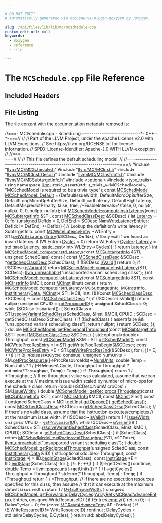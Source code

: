 ```yaml
---

# DO NOT EDIT!
# Automatically generated via docusaurus-plugin-doxygen by Doxygen.

slug: /api/files/lib/lib/mc/mcschedule-cpp
custom_edit_url: null
keywords:
  - doxygen
  - reference
  - file

---
```





# The `MCSchedule.cpp` File Reference

<DoxygenPage pluginConfig={pluginConfig}>



## Included Headers

<IncludesList>
<IncludesListItem
  filePath="llvm/MC/MCSchedule.h"
  permalink="/docs/api/files/include/include/llvm/include/llvm/mc/mcschedule-h"
  isLocal="true" />
<IncludesListItem
  filePath="llvm/MC/MCInst.h"
  permalink="/docs/api/files/include/include/llvm/include/llvm/mc/mcinst-h"
  isLocal="true" />
<IncludesListItem
  filePath="llvm/MC/MCInstrDesc.h"
  permalink="/docs/api/files/include/include/llvm/include/llvm/mc/mcinstrdesc-h"
  isLocal="true" />
<IncludesListItem
  filePath="llvm/MC/MCInstrInfo.h"
  permalink="/docs/api/files/include/include/llvm/include/llvm/mc/mcinstrinfo-h"
  isLocal="true" />
<IncludesListItem
  filePath="llvm/MC/MCSubtargetInfo.h"
  permalink="/docs/api/files/include/include/llvm/include/llvm/mc/mcsubtargetinfo-h"
  isLocal="true" />
<IncludesListItem
  filePath="optional"
  permalink=""
  isLocal="false" />
<IncludesListItem
  filePath="type_traits"
  permalink=""
  isLocal="false" />
</IncludesList>


## File Listing

The file content with the documentation metadata removed is:

<ProgramListing>

<Link id="l00001" /><CodeLine lineNumber="1"><Highlight kind="comment">//===- MCSchedule.cpp - Scheduling ------------------------------&#42;- C++ -&#42;-===//</Highlight><Highlight kind="normal"></Highlight></CodeLine>
<Link id="l00002" /><CodeLine lineNumber="2"><Highlight kind="normal"></Highlight><Highlight kind="comment">//</Highlight><Highlight kind="normal"></Highlight></CodeLine>
<Link id="l00003" /><CodeLine lineNumber="3"><Highlight kind="normal"></Highlight><Highlight kind="comment">// Part of the LLVM Project, under the Apache License v2.0 with LLVM Exceptions.</Highlight><Highlight kind="normal"></Highlight></CodeLine>
<Link id="l00004" /><CodeLine lineNumber="4"><Highlight kind="normal"></Highlight><Highlight kind="comment">// See https://llvm.org/LICENSE.txt for license information.</Highlight><Highlight kind="normal"></Highlight></CodeLine>
<Link id="l00005" /><CodeLine lineNumber="5"><Highlight kind="normal"></Highlight><Highlight kind="comment">// SPDX-License-Identifier: Apache-2.0 WITH LLVM-exception</Highlight><Highlight kind="normal"></Highlight></CodeLine>
<Link id="l00006" /><CodeLine lineNumber="6"><Highlight kind="normal"></Highlight><Highlight kind="comment">//</Highlight><Highlight kind="normal"></Highlight></CodeLine>
<Link id="l00007" /><CodeLine lineNumber="7"><Highlight kind="normal"></Highlight><Highlight kind="comment">//===----------------------------------------------------------------------===//</Highlight><Highlight kind="normal"></Highlight></CodeLine>
<Link id="l00008" /><CodeLine lineNumber="8"><Highlight kind="normal"></Highlight><Highlight kind="comment">//</Highlight><Highlight kind="normal"></Highlight></CodeLine>
<Link id="l00009" /><CodeLine lineNumber="9"><Highlight kind="normal"></Highlight><Highlight kind="comment">// This file defines the default scheduling model.</Highlight><Highlight kind="normal"></Highlight></CodeLine>
<Link id="l00010" /><CodeLine lineNumber="10"><Highlight kind="normal"></Highlight><Highlight kind="comment">//</Highlight><Highlight kind="normal"></Highlight></CodeLine>
<Link id="l00011" /><CodeLine lineNumber="11"><Highlight kind="normal"></Highlight><Highlight kind="comment">//===----------------------------------------------------------------------===//</Highlight><Highlight kind="normal"></Highlight></CodeLine>
<Link id="l00012" /><CodeLine lineNumber="12"><Highlight kind="normal"></Highlight></CodeLine>
<Link id="l00013" /><CodeLine lineNumber="13"><Highlight kind="normal"></Highlight><Highlight kind="preprocessor">#include &quot;<a href="/docs/api/files/include/include/llvm/include/llvm/mc/mcschedule-h">llvm/MC/MCSchedule.h</a>&quot;</Highlight><Highlight kind="normal"></Highlight></CodeLine>
<Link id="l00014" /><CodeLine lineNumber="14"><Highlight kind="normal"></Highlight><Highlight kind="preprocessor">#include &quot;<a href="/docs/api/files/include/include/llvm/include/llvm/mc/mcinst-h">llvm/MC/MCInst.h</a>&quot;</Highlight><Highlight kind="normal"></Highlight></CodeLine>
<Link id="l00015" /><CodeLine lineNumber="15"><Highlight kind="normal"></Highlight><Highlight kind="preprocessor">#include &quot;<a href="/docs/api/files/include/include/llvm/include/llvm/mc/mcinstrdesc-h">llvm/MC/MCInstrDesc.h</a>&quot;</Highlight><Highlight kind="normal"></Highlight></CodeLine>
<Link id="l00016" /><CodeLine lineNumber="16"><Highlight kind="normal"></Highlight><Highlight kind="preprocessor">#include &quot;<a href="/docs/api/files/include/include/llvm/include/llvm/mc/mcinstrinfo-h">llvm/MC/MCInstrInfo.h</a>&quot;</Highlight><Highlight kind="normal"></Highlight></CodeLine>
<Link id="l00017" /><CodeLine lineNumber="17"><Highlight kind="normal"></Highlight><Highlight kind="preprocessor">#include &quot;<a href="/docs/api/files/include/include/llvm/include/llvm/mc/mcsubtargetinfo-h">llvm/MC/MCSubtargetInfo.h</a>&quot;</Highlight><Highlight kind="normal"></Highlight></CodeLine>
<Link id="l00018" /><CodeLine lineNumber="18"><Highlight kind="normal"></Highlight><Highlight kind="preprocessor">#include &lt;optional&gt;</Highlight><Highlight kind="normal"></Highlight></CodeLine>
<Link id="l00019" /><CodeLine lineNumber="19"><Highlight kind="normal"></Highlight><Highlight kind="preprocessor">#include &lt;type&#95;traits&gt;</Highlight><Highlight kind="normal"></Highlight></CodeLine>
<Link id="l00020" /><CodeLine lineNumber="20"><Highlight kind="normal"></Highlight></CodeLine>
<Link id="l00021" /><CodeLine lineNumber="21"><Highlight kind="normal"></Highlight><Highlight kind="keyword">using namespace </Highlight><Highlight kind="normal"><a href="/docs/api/namespaces/llvm">llvm</a>;</Highlight></CodeLine>
<Link id="l00022" /><CodeLine lineNumber="22"><Highlight kind="normal"></Highlight></CodeLine>
<Link id="l00023" /><CodeLine lineNumber="23"><Highlight kind="normal"></Highlight><Highlight kind="keyword">static&#95;assert</Highlight><Highlight kind="normal">(std::is&#95;trivial&#95;v&lt;MCSchedModel&gt;,</Highlight></CodeLine>
<Link id="l00024" /><CodeLine lineNumber="24"><Highlight kind="normal">              </Highlight><Highlight kind="stringliteral">&quot;MCSchedModel is required to be a trivial type&quot;</Highlight><Highlight kind="normal">);</Highlight></CodeLine>
<Link id="l00025" /><CodeLine lineNumber="25"><Highlight kind="normal"></Highlight><Highlight kind="keyword">const</Highlight><Highlight kind="normal"> <a href="/docs/api/structs/llvm/mcschedmodel">MCSchedModel</a> <a href="/docs/api/structs/llvm/mcschedmodel/#a090d8f8a40ae8bd7f4ac776d186d0203">MCSchedModel::Default</a> = &#123;DefaultIssueWidth,</Highlight></CodeLine>
<Link id="l00026" /><CodeLine lineNumber="26"><Highlight kind="normal">                                            DefaultMicroOpBufferSize,</Highlight></CodeLine>
<Link id="l00027" /><CodeLine lineNumber="27"><Highlight kind="normal">                                            DefaultLoopMicroOpBufferSize,</Highlight></CodeLine>
<Link id="l00028" /><CodeLine lineNumber="28"><Highlight kind="normal">                                            DefaultLoadLatency,</Highlight></CodeLine>
<Link id="l00029" /><CodeLine lineNumber="29"><Highlight kind="normal">                                            DefaultHighLatency,</Highlight></CodeLine>
<Link id="l00030" /><CodeLine lineNumber="30"><Highlight kind="normal">                                            DefaultMispredictPenalty,</Highlight></CodeLine>
<Link id="l00031" /><CodeLine lineNumber="31"><Highlight kind="normal">                                            </Highlight><Highlight kind="keyword">false</Highlight><Highlight kind="normal">,</Highlight></CodeLine>
<Link id="l00032" /><CodeLine lineNumber="32"><Highlight kind="normal">                                            </Highlight><Highlight kind="keyword">true</Highlight><Highlight kind="normal">,</Highlight></CodeLine>
<Link id="l00033" /><CodeLine lineNumber="33"><Highlight kind="normal">                                            </Highlight><Highlight kind="comment">/&#42;EnableIntervals=&#42;/</Highlight><Highlight kind="keyword">false</Highlight><Highlight kind="normal">,</Highlight></CodeLine>
<Link id="l00034" /><CodeLine lineNumber="34"><Highlight kind="normal">                                            0,</Highlight></CodeLine>
<Link id="l00035" /><CodeLine lineNumber="35"><Highlight kind="normal">                                            </Highlight><Highlight kind="keyword">nullptr</Highlight><Highlight kind="normal">,</Highlight></CodeLine>
<Link id="l00036" /><CodeLine lineNumber="36"><Highlight kind="normal">                                            </Highlight><Highlight kind="keyword">nullptr</Highlight><Highlight kind="normal">,</Highlight></CodeLine>
<Link id="l00037" /><CodeLine lineNumber="37"><Highlight kind="normal">                                            0,</Highlight></CodeLine>
<Link id="l00038" /><CodeLine lineNumber="38"><Highlight kind="normal">                                            0,</Highlight></CodeLine>
<Link id="l00039" /><CodeLine lineNumber="39"><Highlight kind="normal">                                            </Highlight><Highlight kind="keyword">nullptr</Highlight><Highlight kind="normal">,</Highlight></CodeLine>
<Link id="l00040" /><CodeLine lineNumber="40"><Highlight kind="normal">                                            </Highlight><Highlight kind="keyword">nullptr</Highlight><Highlight kind="normal">&#125;;</Highlight></CodeLine>
<Link id="l00041" /><CodeLine lineNumber="41"><Highlight kind="normal"></Highlight></CodeLine>
<Link id="l00042" /><CodeLine lineNumber="42" lineLink="/docs/api/structs/llvm/mcschedmodel/#a87b307b08bc0acbbf95fab6bca87983c"><Highlight kind="normal"></Highlight><Highlight kind="keywordtype">int</Highlight><Highlight kind="normal"> <a href="/docs/api/structs/llvm/mcschedmodel/#a87b307b08bc0acbbf95fab6bca87983c">MCSchedModel::computeInstrLatency</a>(</Highlight><Highlight kind="keyword">const</Highlight><Highlight kind="normal"> <a href="/docs/api/classes/llvm/mcsubtargetinfo">MCSubtargetInfo</a> &amp;STI,</Highlight></CodeLine>
<Link id="l00043" /><CodeLine lineNumber="43"><Highlight kind="normal">                                      </Highlight><Highlight kind="keyword">const</Highlight><Highlight kind="normal"> <a href="/docs/api/structs/llvm/mcschedclassdesc">MCSchedClassDesc</a> &amp;SCDesc) &#123;</Highlight></CodeLine>
<Link id="l00044" /><CodeLine lineNumber="44"><Highlight kind="normal">  </Highlight><Highlight kind="keywordtype">int</Highlight><Highlight kind="normal"> <a href="/docs/api/namespaces/llvm/#a1eb5609345b906d024fbf9e4bc1adc06a2d68d32ff95cd10b4899c2823ec28e97">Latency</a> = 0;</Highlight></CodeLine>
<Link id="l00045" /><CodeLine lineNumber="45"><Highlight kind="normal">  </Highlight><Highlight kind="keywordflow">for</Highlight><Highlight kind="normal"> (</Highlight><Highlight kind="keywordtype">unsigned</Highlight><Highlight kind="normal"> DefIdx = 0, DefEnd = SCDesc.<a href="/docs/api/structs/llvm/mcschedclassdesc/#a5eaebfb37c3f693c9b1644c38969d4c9">NumWriteLatencyEntries</a>;</Highlight></CodeLine>
<Link id="l00046" /><CodeLine lineNumber="46"><Highlight kind="normal">       DefIdx != DefEnd; ++DefIdx) &#123;</Highlight></CodeLine>
<Link id="l00047" /><CodeLine lineNumber="47"><Highlight kind="normal">    </Highlight><Highlight kind="comment">// Lookup the definition&#39;s write latency in SubtargetInfo.</Highlight><Highlight kind="normal"></Highlight></CodeLine>
<Link id="l00048" /><CodeLine lineNumber="48"><Highlight kind="normal">    </Highlight><Highlight kind="keyword">const</Highlight><Highlight kind="normal"> <a href="/docs/api/structs/llvm/mcwritelatencyentry">MCWriteLatencyEntry</a> &#42;WLEntry =</Highlight></CodeLine>
<Link id="l00049" /><CodeLine lineNumber="49"><Highlight kind="normal">        STI.<a href="/docs/api/classes/llvm/mcsubtargetinfo/#a36abba0bcbba153c7227e631eae79e7a">getWriteLatencyEntry</a>(&amp;SCDesc, DefIdx);</Highlight></CodeLine>
<Link id="l00050" /><CodeLine lineNumber="50"><Highlight kind="normal">    </Highlight><Highlight kind="comment">// Early exit if we found an invalid latency.</Highlight><Highlight kind="normal"></Highlight></CodeLine>
<Link id="l00051" /><CodeLine lineNumber="51"><Highlight kind="normal">    </Highlight><Highlight kind="keywordflow">if</Highlight><Highlight kind="normal"> (WLEntry-&gt;<a href="/docs/api/structs/llvm/mcwritelatencyentry/#acb109cb600fa4c75a40124a9dafd85cc">Cycles</a> &lt; 0)</Highlight></CodeLine>
<Link id="l00052" /><CodeLine lineNumber="52"><Highlight kind="normal">      </Highlight><Highlight kind="keywordflow">return</Highlight><Highlight kind="normal"> WLEntry-&gt;<a href="/docs/api/structs/llvm/mcwritelatencyentry/#acb109cb600fa4c75a40124a9dafd85cc">Cycles</a>;</Highlight></CodeLine>
<Link id="l00053" /><CodeLine lineNumber="53"><Highlight kind="normal">    <a href="/docs/api/namespaces/llvm/#a1eb5609345b906d024fbf9e4bc1adc06a2d68d32ff95cd10b4899c2823ec28e97">Latency</a> = std::max(<a href="/docs/api/namespaces/llvm/#a1eb5609345b906d024fbf9e4bc1adc06a2d68d32ff95cd10b4899c2823ec28e97">Latency</a>, </Highlight><Highlight kind="keyword">static&#95;cast&lt;</Highlight><Highlight kind="keywordtype">int</Highlight><Highlight kind="keyword">&gt;</Highlight><Highlight kind="normal">(WLEntry-&gt;<a href="/docs/api/structs/llvm/mcwritelatencyentry/#acb109cb600fa4c75a40124a9dafd85cc">Cycles</a>));</Highlight></CodeLine>
<Link id="l00054" /><CodeLine lineNumber="54"><Highlight kind="normal">  &#125;</Highlight></CodeLine>
<Link id="l00055" /><CodeLine lineNumber="55"><Highlight kind="normal">  </Highlight><Highlight kind="keywordflow">return</Highlight><Highlight kind="normal"> <a href="/docs/api/namespaces/llvm/#a1eb5609345b906d024fbf9e4bc1adc06a2d68d32ff95cd10b4899c2823ec28e97">Latency</a>;</Highlight></CodeLine>
<Link id="l00056" /><CodeLine lineNumber="56"><Highlight kind="normal">&#125;</Highlight></CodeLine>
<Link id="l00057" /><CodeLine lineNumber="57"><Highlight kind="normal"></Highlight></CodeLine>
<Link id="l00058" /><CodeLine lineNumber="58" lineLink="/docs/api/structs/llvm/mcschedmodel/#ab7a645c3e2848203bdde8f7db2bff845"><Highlight kind="normal"></Highlight><Highlight kind="keywordtype">int</Highlight><Highlight kind="normal"> <a href="/docs/api/structs/llvm/mcschedmodel/#a87b307b08bc0acbbf95fab6bca87983c">MCSchedModel::computeInstrLatency</a>(</Highlight><Highlight kind="keyword">const</Highlight><Highlight kind="normal"> <a href="/docs/api/classes/llvm/mcsubtargetinfo">MCSubtargetInfo</a> &amp;STI,</Highlight></CodeLine>
<Link id="l00059" /><CodeLine lineNumber="59"><Highlight kind="normal">                                      </Highlight><Highlight kind="keywordtype">unsigned</Highlight><Highlight kind="normal"> SchedClass)</Highlight><Highlight kind="keyword"> const </Highlight><Highlight kind="normal">&#123;</Highlight></CodeLine>
<Link id="l00060" /><CodeLine lineNumber="60"><Highlight kind="normal">  </Highlight><Highlight kind="keyword">const</Highlight><Highlight kind="normal"> <a href="/docs/api/structs/llvm/mcschedclassdesc">MCSchedClassDesc</a> &amp;SCDesc = &#42;<a href="/docs/api/structs/llvm/mcschedmodel/#a3837bacedb8dfa32c6a3b949bfdd6877">getSchedClassDesc</a>(SchedClass);</Highlight></CodeLine>
<Link id="l00061" /><CodeLine lineNumber="61"><Highlight kind="normal">  </Highlight><Highlight kind="keywordflow">if</Highlight><Highlight kind="normal"> (!SCDesc.<a href="/docs/api/structs/llvm/mcschedclassdesc/#a03f7e8be243cde4843e2854d91bfa082">isValid</a>())</Highlight></CodeLine>
<Link id="l00062" /><CodeLine lineNumber="62"><Highlight kind="normal">    </Highlight><Highlight kind="keywordflow">return</Highlight><Highlight kind="normal"> 0;</Highlight></CodeLine>
<Link id="l00063" /><CodeLine lineNumber="63"><Highlight kind="normal">  </Highlight><Highlight kind="keywordflow">if</Highlight><Highlight kind="normal"> (!SCDesc.<a href="/docs/api/structs/llvm/mcschedclassdesc/#a4a9a1303240e655d7c3efb1057b8e7a6">isVariant</a>())</Highlight></CodeLine>
<Link id="l00064" /><CodeLine lineNumber="64"><Highlight kind="normal">    </Highlight><Highlight kind="keywordflow">return</Highlight><Highlight kind="normal"> <a href="/docs/api/structs/llvm/mcschedmodel/#a87b307b08bc0acbbf95fab6bca87983c">MCSchedModel::computeInstrLatency</a>(STI, SCDesc);</Highlight></CodeLine>
<Link id="l00065" /><CodeLine lineNumber="65"><Highlight kind="normal"></Highlight></CodeLine>
<Link id="l00066" /><CodeLine lineNumber="66"><Highlight kind="normal">  <a href="/docs/api/files/include/include/llvm/include/llvm/support/errorhandling-h/#ace243f5c25697a1107cce46626b3dc94">llvm&#95;unreachable</a>(</Highlight><Highlight kind="stringliteral">&quot;unsupported variant scheduling class&quot;</Highlight><Highlight kind="normal">);</Highlight></CodeLine>
<Link id="l00067" /><CodeLine lineNumber="67"><Highlight kind="normal">&#125;</Highlight></CodeLine>
<Link id="l00068" /><CodeLine lineNumber="68"><Highlight kind="normal"></Highlight></CodeLine>
<Link id="l00069" /><CodeLine lineNumber="69" lineLink="/docs/api/structs/llvm/mcschedmodel/#ad09947650a7df617e008df474a1388b6"><Highlight kind="normal"></Highlight><Highlight kind="keywordtype">int</Highlight><Highlight kind="normal"> <a href="/docs/api/structs/llvm/mcschedmodel/#a87b307b08bc0acbbf95fab6bca87983c">MCSchedModel::computeInstrLatency</a>(</Highlight><Highlight kind="keyword">const</Highlight><Highlight kind="normal"> <a href="/docs/api/classes/llvm/mcsubtargetinfo">MCSubtargetInfo</a> &amp;STI,</Highlight></CodeLine>
<Link id="l00070" /><CodeLine lineNumber="70"><Highlight kind="normal">                                      </Highlight><Highlight kind="keyword">const</Highlight><Highlight kind="normal"> <a href="/docs/api/classes/llvm/mcinstrinfo">MCInstrInfo</a> &amp;MCII,</Highlight></CodeLine>
<Link id="l00071" /><CodeLine lineNumber="71"><Highlight kind="normal">                                      </Highlight><Highlight kind="keyword">const</Highlight><Highlight kind="normal"> <a href="/docs/api/classes/llvm/mcinst">MCInst</a> &amp;Inst)</Highlight><Highlight kind="keyword"> const </Highlight><Highlight kind="normal">&#123;</Highlight></CodeLine>
<Link id="l00072" /><CodeLine lineNumber="72"><Highlight kind="normal">  </Highlight><Highlight kind="keywordflow">return</Highlight><Highlight kind="normal"> <a href="/docs/api/structs/llvm/mcschedmodel/#a87b307b08bc0acbbf95fab6bca87983c">MCSchedModel::computeInstrLatency</a>&lt;<a href="/docs/api/classes/llvm/mcsubtargetinfo">MCSubtargetInfo</a>, <a href="/docs/api/classes/llvm/mcinstrinfo">MCInstrInfo</a>,</Highlight></CodeLine>
<Link id="l00073" /><CodeLine lineNumber="73"><Highlight kind="normal">                                           <a href="/docs/api/structs/llvm/mcschedmodel/#a8f622a0eb535373587d2e08d14eb1a76">InstrItineraryData</a>, <a href="/docs/api/classes/llvm/mcinst">MCInst</a>&gt;(</Highlight></CodeLine>
<Link id="l00074" /><CodeLine lineNumber="74"><Highlight kind="normal">      STI, MCII, Inst,</Highlight></CodeLine>
<Link id="l00075" /><CodeLine lineNumber="75"><Highlight kind="normal">      &#91;&amp;&#93;(</Highlight><Highlight kind="keyword">const</Highlight><Highlight kind="normal"> <a href="/docs/api/structs/llvm/mcschedclassdesc">MCSchedClassDesc</a> &#42;SCDesc) -&gt; </Highlight><Highlight kind="keyword">const</Highlight><Highlight kind="normal"> <a href="/docs/api/structs/llvm/mcschedclassdesc">MCSchedClassDesc</a> &#42; &#123;</Highlight></CodeLine>
<Link id="l00076" /><CodeLine lineNumber="76"><Highlight kind="normal">        </Highlight><Highlight kind="keywordflow">if</Highlight><Highlight kind="normal"> (!SCDesc-&gt;isValid())</Highlight></CodeLine>
<Link id="l00077" /><CodeLine lineNumber="77"><Highlight kind="normal">          </Highlight><Highlight kind="keywordflow">return</Highlight><Highlight kind="normal"> </Highlight><Highlight kind="keyword">nullptr</Highlight><Highlight kind="normal">;</Highlight></CodeLine>
<Link id="l00078" /><CodeLine lineNumber="78"><Highlight kind="normal"></Highlight></CodeLine>
<Link id="l00079" /><CodeLine lineNumber="79"><Highlight kind="normal">        </Highlight><Highlight kind="keywordtype">unsigned</Highlight><Highlight kind="normal"> CPUID = <a href="/docs/api/structs/llvm/mcschedmodel/#a45ecfe5545130090b71f09f178effa55">getProcessorID</a>();</Highlight></CodeLine>
<Link id="l00080" /><CodeLine lineNumber="80"><Highlight kind="normal">        </Highlight><Highlight kind="keywordtype">unsigned</Highlight><Highlight kind="normal"> SchedClass = 0;</Highlight></CodeLine>
<Link id="l00081" /><CodeLine lineNumber="81"><Highlight kind="normal">        </Highlight><Highlight kind="keywordflow">while</Highlight><Highlight kind="normal"> (SCDesc-&gt;isVariant()) &#123;</Highlight></CodeLine>
<Link id="l00082" /><CodeLine lineNumber="82"><Highlight kind="normal">          SchedClass =</Highlight></CodeLine>
<Link id="l00083" /><CodeLine lineNumber="83"><Highlight kind="normal">              STI.<a href="/docs/api/classes/llvm/mcsubtargetinfo/#a18de37f60c9c80f7974dbf8dfd3795cb">resolveVariantSchedClass</a>(SchedClass, &amp;Inst, &amp;MCII, CPUID);</Highlight></CodeLine>
<Link id="l00084" /><CodeLine lineNumber="84"><Highlight kind="normal">          SCDesc = <a href="/docs/api/structs/llvm/mcschedmodel/#a3837bacedb8dfa32c6a3b949bfdd6877">getSchedClassDesc</a>(SchedClass);</Highlight></CodeLine>
<Link id="l00085" /><CodeLine lineNumber="85"><Highlight kind="normal">        &#125;</Highlight></CodeLine>
<Link id="l00086" /><CodeLine lineNumber="86"><Highlight kind="normal"></Highlight></CodeLine>
<Link id="l00087" /><CodeLine lineNumber="87"><Highlight kind="normal">        </Highlight><Highlight kind="keywordflow">if</Highlight><Highlight kind="normal"> (!SchedClass) &#123;</Highlight></CodeLine>
<Link id="l00088" /><CodeLine lineNumber="88"><Highlight kind="normal">          <a href="/docs/api/files/lib/lib/target/lib/target/amdgpu/silowercontrolflow-cpp/#a4868c5d81c5ccc98c47aeab6244346a0">assert</a>(</Highlight><Highlight kind="keyword">false</Highlight><Highlight kind="normal"> &amp;&amp; </Highlight><Highlight kind="stringliteral">&quot;unsupported variant scheduling class&quot;</Highlight><Highlight kind="normal">);</Highlight></CodeLine>
<Link id="l00089" /><CodeLine lineNumber="89"><Highlight kind="normal">          </Highlight><Highlight kind="keywordflow">return</Highlight><Highlight kind="normal"> </Highlight><Highlight kind="keyword">nullptr</Highlight><Highlight kind="normal">;</Highlight></CodeLine>
<Link id="l00090" /><CodeLine lineNumber="90"><Highlight kind="normal">        &#125;</Highlight></CodeLine>
<Link id="l00091" /><CodeLine lineNumber="91"><Highlight kind="normal"></Highlight></CodeLine>
<Link id="l00092" /><CodeLine lineNumber="92"><Highlight kind="normal">        </Highlight><Highlight kind="keywordflow">return</Highlight><Highlight kind="normal"> SCDesc;</Highlight></CodeLine>
<Link id="l00093" /><CodeLine lineNumber="93"><Highlight kind="normal">      &#125;);</Highlight></CodeLine>
<Link id="l00094" /><CodeLine lineNumber="94"><Highlight kind="normal">&#125;</Highlight></CodeLine>
<Link id="l00095" /><CodeLine lineNumber="95"><Highlight kind="normal"></Highlight></CodeLine>
<Link id="l00096" /><CodeLine lineNumber="96"><Highlight kind="normal"></Highlight><Highlight kind="keywordtype">double</Highlight><Highlight kind="normal"></Highlight></CodeLine>
<Link id="l00097" /><CodeLine lineNumber="97" lineLink="/docs/api/structs/llvm/mcschedmodel/#ae119a8f604442c5d6b0abb586d6aa03e"><Highlight kind="normal"><a href="/docs/api/structs/llvm/mcschedmodel/#ae119a8f604442c5d6b0abb586d6aa03e">MCSchedModel::getReciprocalThroughput</a>(</Highlight><Highlight kind="keyword">const</Highlight><Highlight kind="normal"> <a href="/docs/api/classes/llvm/mcsubtargetinfo">MCSubtargetInfo</a> &amp;STI,</Highlight></CodeLine>
<Link id="l00098" /><CodeLine lineNumber="98"><Highlight kind="normal">                                      </Highlight><Highlight kind="keyword">const</Highlight><Highlight kind="normal"> <a href="/docs/api/structs/llvm/mcschedclassdesc">MCSchedClassDesc</a> &amp;SCDesc) &#123;</Highlight></CodeLine>
<Link id="l00099" /><CodeLine lineNumber="99"><Highlight kind="normal">  std::optional&lt;double&gt; Throughput;</Highlight></CodeLine>
<Link id="l00100" /><CodeLine lineNumber="100"><Highlight kind="normal">  </Highlight><Highlight kind="keyword">const</Highlight><Highlight kind="normal"> <a href="/docs/api/structs/llvm/mcschedmodel">MCSchedModel</a> &amp;SM = STI.<a href="/docs/api/classes/llvm/mcsubtargetinfo/#af907ecc18c1f4f0bce8a9e2eb449ffb8">getSchedModel</a>();</Highlight></CodeLine>
<Link id="l00101" /><CodeLine lineNumber="101"><Highlight kind="normal">  </Highlight><Highlight kind="keyword">const</Highlight><Highlight kind="normal"> <a href="/docs/api/structs/llvm/mcwriteprocresentry">MCWriteProcResEntry</a> &#42;<a href="/docs/api/files/lib/lib/support/md5-cpp/#ac0eafdc9ee161b71e7af98af736952fd">I</a> = STI.<a href="/docs/api/classes/llvm/mcsubtargetinfo/#af31aa7690c77c36f2ffeb083b9917804">getWriteProcResBegin</a>(&amp;SCDesc);</Highlight></CodeLine>
<Link id="l00102" /><CodeLine lineNumber="102"><Highlight kind="normal">  </Highlight><Highlight kind="keyword">const</Highlight><Highlight kind="normal"> <a href="/docs/api/structs/llvm/mcwriteprocresentry">MCWriteProcResEntry</a> &#42;E = STI.<a href="/docs/api/classes/llvm/mcsubtargetinfo/#a08d8cf817aece246e6f804227cfbea77">getWriteProcResEnd</a>(&amp;SCDesc);</Highlight></CodeLine>
<Link id="l00103" /><CodeLine lineNumber="103"><Highlight kind="normal">  </Highlight><Highlight kind="keywordflow">for</Highlight><Highlight kind="normal"> (; <a href="/docs/api/files/lib/lib/support/md5-cpp/#ac0eafdc9ee161b71e7af98af736952fd">I</a> != E; ++<a href="/docs/api/files/lib/lib/support/md5-cpp/#ac0eafdc9ee161b71e7af98af736952fd">I</a>) &#123;</Highlight></CodeLine>
<Link id="l00104" /><CodeLine lineNumber="104"><Highlight kind="normal">    </Highlight><Highlight kind="keywordflow">if</Highlight><Highlight kind="normal"> (!<a href="/docs/api/files/lib/lib/support/md5-cpp/#ac0eafdc9ee161b71e7af98af736952fd">I</a>-&gt;ReleaseAtCycle)</Highlight></CodeLine>
<Link id="l00105" /><CodeLine lineNumber="105"><Highlight kind="normal">      </Highlight><Highlight kind="keywordflow">continue</Highlight><Highlight kind="normal">;</Highlight></CodeLine>
<Link id="l00106" /><CodeLine lineNumber="106"><Highlight kind="normal">    </Highlight><Highlight kind="keywordtype">unsigned</Highlight><Highlight kind="normal"> NumUnits = SM.<a href="/docs/api/structs/llvm/mcschedmodel/#ac7376c4db05cd0fbb107dd0b1fecc9ba">getProcResource</a>(<a href="/docs/api/files/lib/lib/support/md5-cpp/#ac0eafdc9ee161b71e7af98af736952fd">I</a>-&gt;ProcResourceIdx)-&gt;<a href="/docs/api/structs/llvm/mcprocresourcedesc/#a9d4d0cc34fcce4779dc4445d8265fffc">NumUnits</a>;</Highlight></CodeLine>
<Link id="l00107" /><CodeLine lineNumber="107"><Highlight kind="normal">    </Highlight><Highlight kind="keywordtype">double</Highlight><Highlight kind="normal"> Temp = NumUnits &#42; 1 / <a href="/docs/api/files/lib/lib/support/md5-cpp/#ac0eafdc9ee161b71e7af98af736952fd">I</a>-&gt;ReleaseAtCycle;</Highlight></CodeLine>
<Link id="l00108" /><CodeLine lineNumber="108"><Highlight kind="normal">    Throughput = Throughput ? std::min(&#42;Throughput, Temp) : Temp;</Highlight></CodeLine>
<Link id="l00109" /><CodeLine lineNumber="109"><Highlight kind="normal">  &#125;</Highlight></CodeLine>
<Link id="l00110" /><CodeLine lineNumber="110"><Highlight kind="normal">  </Highlight><Highlight kind="keywordflow">if</Highlight><Highlight kind="normal"> (Throughput)</Highlight></CodeLine>
<Link id="l00111" /><CodeLine lineNumber="111"><Highlight kind="normal">    </Highlight><Highlight kind="keywordflow">return</Highlight><Highlight kind="normal"> 1 / &#42;Throughput;</Highlight></CodeLine>
<Link id="l00112" /><CodeLine lineNumber="112"><Highlight kind="normal"></Highlight></CodeLine>
<Link id="l00113" /><CodeLine lineNumber="113"><Highlight kind="normal">  </Highlight><Highlight kind="comment">// If no throughput value was calculated, assume that we can execute at the</Highlight><Highlight kind="normal"></Highlight></CodeLine>
<Link id="l00114" /><CodeLine lineNumber="114"><Highlight kind="normal">  </Highlight><Highlight kind="comment">// maximum issue width scaled by number of micro-ops for the schedule class.</Highlight><Highlight kind="normal"></Highlight></CodeLine>
<Link id="l00115" /><CodeLine lineNumber="115"><Highlight kind="normal">  </Highlight><Highlight kind="keywordflow">return</Highlight><Highlight kind="normal"> ((</Highlight><Highlight kind="keywordtype">double</Highlight><Highlight kind="normal">)SCDesc.<a href="/docs/api/structs/llvm/mcschedclassdesc/#ab7b0ef1f5af7f95492f8bf39415123f2">NumMicroOps</a>) / SM.<a href="/docs/api/structs/llvm/mcschedmodel/#ac0f11354e854441ac5fefd72d91dd8ee">IssueWidth</a>;</Highlight></CodeLine>
<Link id="l00116" /><CodeLine lineNumber="116"><Highlight kind="normal">&#125;</Highlight></CodeLine>
<Link id="l00117" /><CodeLine lineNumber="117"><Highlight kind="normal"></Highlight></CodeLine>
<Link id="l00118" /><CodeLine lineNumber="118"><Highlight kind="normal"></Highlight><Highlight kind="keywordtype">double</Highlight><Highlight kind="normal"></Highlight></CodeLine>
<Link id="l00119" /><CodeLine lineNumber="119" lineLink="/docs/api/structs/llvm/mcschedmodel/#ac080bbec97a31ee8728ca9828700ad45"><Highlight kind="normal"><a href="/docs/api/structs/llvm/mcschedmodel/#ae119a8f604442c5d6b0abb586d6aa03e">MCSchedModel::getReciprocalThroughput</a>(</Highlight><Highlight kind="keyword">const</Highlight><Highlight kind="normal"> <a href="/docs/api/classes/llvm/mcsubtargetinfo">MCSubtargetInfo</a> &amp;STI,</Highlight></CodeLine>
<Link id="l00120" /><CodeLine lineNumber="120"><Highlight kind="normal">                                      </Highlight><Highlight kind="keyword">const</Highlight><Highlight kind="normal"> <a href="/docs/api/classes/llvm/mcinstrinfo">MCInstrInfo</a> &amp;MCII,</Highlight></CodeLine>
<Link id="l00121" /><CodeLine lineNumber="121"><Highlight kind="normal">                                      </Highlight><Highlight kind="keyword">const</Highlight><Highlight kind="normal"> <a href="/docs/api/classes/llvm/mcinst">MCInst</a> &amp;Inst)</Highlight><Highlight kind="keyword"> const </Highlight><Highlight kind="normal">&#123;</Highlight></CodeLine>
<Link id="l00122" /><CodeLine lineNumber="122"><Highlight kind="normal">  </Highlight><Highlight kind="keywordtype">unsigned</Highlight><Highlight kind="normal"> SchedClass = MCII.<a href="/docs/api/classes/llvm/mcinstrinfo/#a176ca2c9108a997dcfd8aadf4c0f0fa0">get</a>(Inst.<a href="/docs/api/classes/llvm/mcinst/#a5c26b1db954c27889986dba3b310a8e4">getOpcode</a>()).<a href="/docs/api/classes/llvm/mcinstrdesc/#a03a564c2840cb8d27314596549fc04b8">getSchedClass</a>();</Highlight></CodeLine>
<Link id="l00123" /><CodeLine lineNumber="123"><Highlight kind="normal">  </Highlight><Highlight kind="keyword">const</Highlight><Highlight kind="normal"> <a href="/docs/api/structs/llvm/mcschedclassdesc">MCSchedClassDesc</a> &#42;SCDesc = <a href="/docs/api/structs/llvm/mcschedmodel/#a3837bacedb8dfa32c6a3b949bfdd6877">getSchedClassDesc</a>(SchedClass);</Highlight></CodeLine>
<Link id="l00124" /><CodeLine lineNumber="124"><Highlight kind="normal"></Highlight></CodeLine>
<Link id="l00125" /><CodeLine lineNumber="125"><Highlight kind="normal">  </Highlight><Highlight kind="comment">// If there&#39;s no valid class, assume that the instruction executes/completes</Highlight><Highlight kind="normal"></Highlight></CodeLine>
<Link id="l00126" /><CodeLine lineNumber="126"><Highlight kind="normal">  </Highlight><Highlight kind="comment">// at the maximum issue width.</Highlight><Highlight kind="normal"></Highlight></CodeLine>
<Link id="l00127" /><CodeLine lineNumber="127"><Highlight kind="normal">  </Highlight><Highlight kind="keywordflow">if</Highlight><Highlight kind="normal"> (!SCDesc-&gt;<a href="/docs/api/structs/llvm/mcschedclassdesc/#a03f7e8be243cde4843e2854d91bfa082">isValid</a>())</Highlight></CodeLine>
<Link id="l00128" /><CodeLine lineNumber="128"><Highlight kind="normal">    </Highlight><Highlight kind="keywordflow">return</Highlight><Highlight kind="normal"> 1 / <a href="/docs/api/structs/llvm/mcschedmodel/#ac0f11354e854441ac5fefd72d91dd8ee">IssueWidth</a>;</Highlight></CodeLine>
<Link id="l00129" /><CodeLine lineNumber="129"><Highlight kind="normal"></Highlight></CodeLine>
<Link id="l00130" /><CodeLine lineNumber="130"><Highlight kind="normal">  </Highlight><Highlight kind="keywordtype">unsigned</Highlight><Highlight kind="normal"> CPUID = <a href="/docs/api/structs/llvm/mcschedmodel/#a45ecfe5545130090b71f09f178effa55">getProcessorID</a>();</Highlight></CodeLine>
<Link id="l00131" /><CodeLine lineNumber="131"><Highlight kind="normal">  </Highlight><Highlight kind="keywordflow">while</Highlight><Highlight kind="normal"> (SCDesc-&gt;<a href="/docs/api/structs/llvm/mcschedclassdesc/#a4a9a1303240e655d7c3efb1057b8e7a6">isVariant</a>()) &#123;</Highlight></CodeLine>
<Link id="l00132" /><CodeLine lineNumber="132"><Highlight kind="normal">    SchedClass = STI.<a href="/docs/api/classes/llvm/mcsubtargetinfo/#a18de37f60c9c80f7974dbf8dfd3795cb">resolveVariantSchedClass</a>(SchedClass, &amp;Inst, &amp;MCII, CPUID);</Highlight></CodeLine>
<Link id="l00133" /><CodeLine lineNumber="133"><Highlight kind="normal">    SCDesc = <a href="/docs/api/structs/llvm/mcschedmodel/#a3837bacedb8dfa32c6a3b949bfdd6877">getSchedClassDesc</a>(SchedClass);</Highlight></CodeLine>
<Link id="l00134" /><CodeLine lineNumber="134"><Highlight kind="normal">  &#125;</Highlight></CodeLine>
<Link id="l00135" /><CodeLine lineNumber="135"><Highlight kind="normal"></Highlight></CodeLine>
<Link id="l00136" /><CodeLine lineNumber="136"><Highlight kind="normal">  </Highlight><Highlight kind="keywordflow">if</Highlight><Highlight kind="normal"> (SchedClass)</Highlight></CodeLine>
<Link id="l00137" /><CodeLine lineNumber="137"><Highlight kind="normal">    </Highlight><Highlight kind="keywordflow">return</Highlight><Highlight kind="normal"> <a href="/docs/api/structs/llvm/mcschedmodel/#ae119a8f604442c5d6b0abb586d6aa03e">MCSchedModel::getReciprocalThroughput</a>(STI, &#42;SCDesc);</Highlight></CodeLine>
<Link id="l00138" /><CodeLine lineNumber="138"><Highlight kind="normal"></Highlight></CodeLine>
<Link id="l00139" /><CodeLine lineNumber="139"><Highlight kind="normal">  <a href="/docs/api/files/include/include/llvm/include/llvm/support/errorhandling-h/#ace243f5c25697a1107cce46626b3dc94">llvm&#95;unreachable</a>(</Highlight><Highlight kind="stringliteral">&quot;unsupported variant scheduling class&quot;</Highlight><Highlight kind="normal">);</Highlight></CodeLine>
<Link id="l00140" /><CodeLine lineNumber="140"><Highlight kind="normal">&#125;</Highlight></CodeLine>
<Link id="l00141" /><CodeLine lineNumber="141"><Highlight kind="normal"></Highlight></CodeLine>
<Link id="l00142" /><CodeLine lineNumber="142"><Highlight kind="normal"></Highlight><Highlight kind="keywordtype">double</Highlight><Highlight kind="normal"></Highlight></CodeLine>
<Link id="l00143" /><CodeLine lineNumber="143" lineLink="/docs/api/structs/llvm/mcschedmodel/#aee2c79683d10f7414452500ae1210f0a"><Highlight kind="normal"><a href="/docs/api/structs/llvm/mcschedmodel/#ae119a8f604442c5d6b0abb586d6aa03e">MCSchedModel::getReciprocalThroughput</a>(</Highlight><Highlight kind="keywordtype">unsigned</Highlight><Highlight kind="normal"> SchedClass,</Highlight></CodeLine>
<Link id="l00144" /><CodeLine lineNumber="144"><Highlight kind="normal">                                      </Highlight><Highlight kind="keyword">const</Highlight><Highlight kind="normal"> <a href="/docs/api/structs/llvm/mcschedmodel/#a8f622a0eb535373587d2e08d14eb1a76">InstrItineraryData</a> &amp;IID) &#123;</Highlight></CodeLine>
<Link id="l00145" /><CodeLine lineNumber="145"><Highlight kind="normal">  std::optional&lt;double&gt; Throughput;</Highlight></CodeLine>
<Link id="l00146" /><CodeLine lineNumber="146"><Highlight kind="normal">  </Highlight><Highlight kind="keyword">const</Highlight><Highlight kind="normal"> <a href="/docs/api/structs/llvm/instrstage">InstrStage</a> &#42;<a href="/docs/api/files/lib/lib/support/md5-cpp/#ac0eafdc9ee161b71e7af98af736952fd">I</a> = IID.<a href="/docs/api/classes/llvm/instritinerarydata/#a7327da535eb156175c5a9ec7b7fea629">beginStage</a>(SchedClass);</Highlight></CodeLine>
<Link id="l00147" /><CodeLine lineNumber="147"><Highlight kind="normal">  </Highlight><Highlight kind="keyword">const</Highlight><Highlight kind="normal"> <a href="/docs/api/structs/llvm/instrstage">InstrStage</a> &#42;E = IID.<a href="/docs/api/classes/llvm/instritinerarydata/#adb4cf1d46c5e7c0f1f877c2cd4f834a8">endStage</a>(SchedClass);</Highlight></CodeLine>
<Link id="l00148" /><CodeLine lineNumber="148"><Highlight kind="normal">  </Highlight><Highlight kind="keywordflow">for</Highlight><Highlight kind="normal"> (; <a href="/docs/api/files/lib/lib/support/md5-cpp/#ac0eafdc9ee161b71e7af98af736952fd">I</a> != E; ++<a href="/docs/api/files/lib/lib/support/md5-cpp/#ac0eafdc9ee161b71e7af98af736952fd">I</a>) &#123;</Highlight></CodeLine>
<Link id="l00149" /><CodeLine lineNumber="149"><Highlight kind="normal">    </Highlight><Highlight kind="keywordflow">if</Highlight><Highlight kind="normal"> (!<a href="/docs/api/files/lib/lib/support/md5-cpp/#ac0eafdc9ee161b71e7af98af736952fd">I</a>-&gt;getCycles())</Highlight></CodeLine>
<Link id="l00150" /><CodeLine lineNumber="150"><Highlight kind="normal">      </Highlight><Highlight kind="keywordflow">continue</Highlight><Highlight kind="normal">;</Highlight></CodeLine>
<Link id="l00151" /><CodeLine lineNumber="151"><Highlight kind="normal">    </Highlight><Highlight kind="keywordtype">double</Highlight><Highlight kind="normal"> Temp = <a href="/docs/api/namespaces/llvm/#a0eea77e7bfa82e0219d2ec7b4efbc94f">llvm::popcount</a>(<a href="/docs/api/files/lib/lib/support/md5-cpp/#ac0eafdc9ee161b71e7af98af736952fd">I</a>-&gt;getUnits()) &#42; 1 / <a href="/docs/api/files/lib/lib/support/md5-cpp/#ac0eafdc9ee161b71e7af98af736952fd">I</a>-&gt;getCycles();</Highlight></CodeLine>
<Link id="l00152" /><CodeLine lineNumber="152"><Highlight kind="normal">    Throughput = Throughput ? std::min(&#42;Throughput, Temp) : Temp;</Highlight></CodeLine>
<Link id="l00153" /><CodeLine lineNumber="153"><Highlight kind="normal">  &#125;</Highlight></CodeLine>
<Link id="l00154" /><CodeLine lineNumber="154"><Highlight kind="normal">  </Highlight><Highlight kind="keywordflow">if</Highlight><Highlight kind="normal"> (Throughput)</Highlight></CodeLine>
<Link id="l00155" /><CodeLine lineNumber="155"><Highlight kind="normal">    </Highlight><Highlight kind="keywordflow">return</Highlight><Highlight kind="normal"> 1 / &#42;Throughput;</Highlight></CodeLine>
<Link id="l00156" /><CodeLine lineNumber="156"><Highlight kind="normal"></Highlight></CodeLine>
<Link id="l00157" /><CodeLine lineNumber="157"><Highlight kind="normal">  </Highlight><Highlight kind="comment">// If there are no execution resources specified for this class, then assume</Highlight><Highlight kind="normal"></Highlight></CodeLine>
<Link id="l00158" /><CodeLine lineNumber="158"><Highlight kind="normal">  </Highlight><Highlight kind="comment">// that it can execute at the maximum default issue width.</Highlight><Highlight kind="normal"></Highlight></CodeLine>
<Link id="l00159" /><CodeLine lineNumber="159"><Highlight kind="normal">  </Highlight><Highlight kind="keywordflow">return</Highlight><Highlight kind="normal"> 1 / <a href="/docs/api/structs/llvm/mcschedmodel/#aea43dda92a2d44bcad9ac8b8b174083d">DefaultIssueWidth</a>;</Highlight></CodeLine>
<Link id="l00160" /><CodeLine lineNumber="160"><Highlight kind="normal">&#125;</Highlight></CodeLine>
<Link id="l00161" /><CodeLine lineNumber="161"><Highlight kind="normal"></Highlight></CodeLine>
<Link id="l00162" /><CodeLine lineNumber="162"><Highlight kind="normal"></Highlight><Highlight kind="keywordtype">unsigned</Highlight><Highlight kind="normal"></Highlight></CodeLine>
<Link id="l00163" /><CodeLine lineNumber="163" lineLink="/docs/api/structs/llvm/mcschedmodel/#a2ffebbabe0c187d8c92743daf4e83edb"><Highlight kind="normal"><a href="/docs/api/structs/llvm/mcschedmodel/#a2ffebbabe0c187d8c92743daf4e83edb">MCSchedModel::getForwardingDelayCycles</a>(<a href="/docs/api/classes/llvm/arrayref">ArrayRef&lt;MCReadAdvanceEntry&gt;</a> Entries,</Highlight></CodeLine>
<Link id="l00164" /><CodeLine lineNumber="164"><Highlight kind="normal">                                       </Highlight><Highlight kind="keywordtype">unsigned</Highlight><Highlight kind="normal"> WriteResourceID) &#123;</Highlight></CodeLine>
<Link id="l00165" /><CodeLine lineNumber="165"><Highlight kind="normal">  </Highlight><Highlight kind="keywordflow">if</Highlight><Highlight kind="normal"> (Entries.<a href="/docs/api/classes/llvm/arrayref/#ac835b8735b1b2faec0efdca236e37d94">empty</a>())</Highlight></CodeLine>
<Link id="l00166" /><CodeLine lineNumber="166"><Highlight kind="normal">    </Highlight><Highlight kind="keywordflow">return</Highlight><Highlight kind="normal"> 0;</Highlight></CodeLine>
<Link id="l00167" /><CodeLine lineNumber="167"><Highlight kind="normal"></Highlight></CodeLine>
<Link id="l00168" /><CodeLine lineNumber="168"><Highlight kind="normal">  </Highlight><Highlight kind="keywordtype">int</Highlight><Highlight kind="normal"> DelayCycles = 0;</Highlight></CodeLine>
<Link id="l00169" /><CodeLine lineNumber="169"><Highlight kind="normal">  </Highlight><Highlight kind="keywordflow">for</Highlight><Highlight kind="normal"> (</Highlight><Highlight kind="keyword">const</Highlight><Highlight kind="normal"> <a href="/docs/api/structs/llvm/mcreadadvanceentry">MCReadAdvanceEntry</a> &amp;E : Entries) &#123;</Highlight></CodeLine>
<Link id="l00170" /><CodeLine lineNumber="170"><Highlight kind="normal">    </Highlight><Highlight kind="keywordflow">if</Highlight><Highlight kind="normal"> (E.WriteResourceID != WriteResourceID)</Highlight></CodeLine>
<Link id="l00171" /><CodeLine lineNumber="171"><Highlight kind="normal">      </Highlight><Highlight kind="keywordflow">continue</Highlight><Highlight kind="normal">;</Highlight></CodeLine>
<Link id="l00172" /><CodeLine lineNumber="172"><Highlight kind="normal">    DelayCycles = std::min(DelayCycles, E.Cycles);</Highlight></CodeLine>
<Link id="l00173" /><CodeLine lineNumber="173"><Highlight kind="normal">  &#125;</Highlight></CodeLine>
<Link id="l00174" /><CodeLine lineNumber="174"><Highlight kind="normal"></Highlight></CodeLine>
<Link id="l00175" /><CodeLine lineNumber="175"><Highlight kind="normal">  </Highlight><Highlight kind="keywordflow">return</Highlight><Highlight kind="normal"> std::abs(DelayCycles);</Highlight></CodeLine>
<Link id="l00176" /><CodeLine lineNumber="176"><Highlight kind="normal">&#125;</Highlight></CodeLine>

</ProgramListing>

</DoxygenPage>
